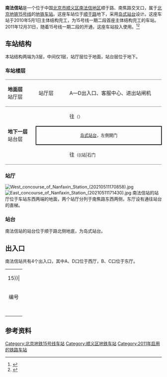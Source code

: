 {{NoteTA
|G1=Railway}}
{{Infobox station
|name = 南法信
|eng_name = Nanfaxin
|linecolour = {{北京地铁颜色|15}}
|image = Platform of Nanfaxin Station (20210511171539).jpg
|caption = 南法信站站台
|other_name = 
|country = {{PRC}}
|borough = [[北京市|北京市]][[顺义区|顺义区]][[南法信地区|南法信地区]]
|address = 顺于路、南焦路交叉口
|coordinates = {{coord|40|7|38.25|N|116|36|13.41|E|type:railwaystation|display=inline,title}}
|elevation = 
|operator = [[北京市地铁运营有限公司|北京市地铁运营有限公司]]
|lines = {{北京地铁线路名|15|SL}}
|distance = 
|platform = 1座[[岛式站台|岛式站台]]
|tracks = 2条
|bus_routes = 
|bus_stands = 
|connections = 公交站：地铁南法信站
|structure = 半地下车站
|hall = 分离式站厅
|depth = 
|levels = 
|interchange = 
|exits = 4个
|elevator = 
|escalator = 
|architect = 
|architectural_style = 
|colour = 红色
|type = 
|status = 运营中
|code = 
|zone = 
|classification = 
|website = 
|built = 
|opened = 2011年12月31日
|closed = 
|pass_year = 
|passengers = 
|pass_system = 
|pass_rank = 
|mpassengers = 
|trains = 
|station_hours = 
|hours = 
|first = {{北京地铁线路名|15|S}}
:往{{北京地铁起讫站|15|L}}：05:39
:往{{北京地铁起讫站|15|R}}：05:49
|last = {{北京地铁线路名|15|S}}
:往{{北京地铁起讫站|15|L}}：22:20
:往{{站|马泉营}}：23:27
:往{{北京地铁起讫站|15|R}}：00:03
|adjacent = {{adjacent stations|system=北京地铁|line=15|left=后沙峪|right=石门|note-left=4.576km|note-mid=距离[[清华东路西口站|清华东路西口]]33.897km|note-right=2.712km}}
|other_services = 
|route_map = {{Routemap|inline=yes|map=
uSTRf\uSTRg~~ ~~{{rmr|Licon=U|{{stl|北京地铁|后沙峪}}}}
utSTRa\utSTRa 
utSTR+BSl\utSTR+BSr
utSTR+BSl\utSTR+BSr
utSTRf\utSTRg~~ ~~{{rmr|Licon=D|{{stl|北京地铁|石门}}}}
}}
}}
'''南法信站'''是一个位于中国[[北京市|北京市]][[顺义区|顺义区]][[南法信地区|南法信地区]]顺于路、南焦路交叉口，属于[[北京地铁|北京地铁]][[北京地铁15号线|15号线]]的[[地铁车站|地铁车站]]。这座车站位于[[顺于路|顺于路]]地下，采用[[岛式站台|岛式站台]]设计。这座车站于2010年5月1日主体结构完工，为15号线一期二段首座主体结构完工的车站。2011年12月31日，随着15号线一期二段的开通，这座车站投入使用。<ref>{{cite web|url=http://www.bjghw.gov.cn/web/static/articles/catalog_14300/article_ff808081262b02de01262c30a5a2000a/ff808081262b02de01262c30a5a2000a.html|title=轨道交通15号线一期工程规划方案公告|date=2010-01-14|accessdate=2010-08-11|publisher=[[北京市交通委员会|北京市交通委员会]]|archive-url=https://web.archive.org/web/20100728091626/http://www.bjghw.gov.cn/web/static/articles/catalog_14300/article_ff808081262b02de01262c30a5a2000a/ff808081262b02de01262c30a5a2000a.html|archive-date=2010-07-28|dead-url=yes}}</ref><ref>{{Cite web|url=http://www.bjzdb.gov.cn/jsxx/t1091055.htm|date=2010-05-20|title=15号线2011年开通段首座车站完工|accessdate=2010-08-11|publisher=[[北京市重大项目建设指挥部办公室|北京市重大项目建设指挥部办公室]]}}{{Dead link|date=2018年7月 |bot=InternetArchiveBot |fix-attempted=no }}</ref>

== 车站结构 ==
本站结构两端为3层，中间仅1层，站厅层位于地面，站台层位于地下。
=== 车站楼层 ===
{|cellspacing=0 cellpadding=3
|style="border-top:solid 1px gray;border-bottom:solid 1px gray;" width=100|'''地面层'''<br />站厅层
|style="border-top:solid 1px gray;border-bottom:solid 1px gray;" width=100|站厅层
|style="border-top:solid 1px gray;border-bottom:solid 1px gray;" width=350|A—D出入口、客服中心、进出站闸机
|-
|style="border-bottom:solid 1px gray;" rowspan=3|'''地下一层'''<br />站台层
|{{arrow|L}}
|{{北京地铁线路名|15|c}}往{{站|清华东路西口}}<small>（{{站|后沙峪}}）</small>
|-
|style="border-right:solid 2px black;border-left:solid 2px black;border-top:solid 2px black;border-bottom:solid 2px black;" colspan=2|<center><small>[[岛式站台|岛式站台]]，左側開门</small></center>
|-
|style="border-bottom:solid 1px gray;"|{{arrow|R}}
|style="border-bottom:solid 1px gray;"|{{北京地铁线路名|15|c}}往{{站|俸伯}}<small>（{{站|石门||北京市}}）</small>
|}

=== 站厅 ===
[[File:West_concourse_of_Nanfaxin_Station_(20210511170858).jpg|thumb]]
[[File:East_concourse_of_Nanfaxin_Station_(20210511171430).jpg|thumb]]
南法信站的站厅位于车站东西两端的地面，两个站厅分列于南焦路东西两侧，东厅设有通往站台的直梯。

=== 站台 ===
南法信站的站台位于顺于路北侧地底，为岛式站台。

== 出入口 ==
南法信站共有4个出入口，其中A、D口位于西厅，B、C口位于东厅。
{| class="wikitable"
| colspan="5" align="center" bgcolor={{北京地铁颜色|15}}|
|-
! 编号
! 指示
! 建议前往的目的地
! 圖片
! 无障碍设施
|-
|{{港鐵出口|A}}
|于顺璐
|
|[[File:Exit_A_of_Nanfaxin_Station_(20210511170836).jpg|150px]]
|{{n/a}}
|-
|{{港鐵出口|B|附=升}}
|于顺璐
|
|[[File:Exit_B_of_Nanfaxin_Station_(20210511171254).jpg|150px]]
|[[File:Missing_image_text.svg|210x210像素]]
|-
|{{港鐵出口|C}}
|于顺璐
|
|[[File:Exit_C_of_Nanfaxin_Station_(20210511171222).jpg|150px]]
|{{n/a}}
|-
|{{港鐵出口|D}}
|于顺璐
|
|[[File:Exit_D_of_Nanfaxin_Station_(20210511170931).jpg|150px]]
|{{n/a}}
|-
| bgcolor="#EEEEEE" colspan=5 | {{港鐵出口|註=升}}
|}

== 参考资料 ==
{{commonscat|Nanfaxin Station}}
{{reflist}}

{{北京地铁15号线}}

[[Category:北京地铁15号线车站|Category:北京地铁15号线车站]]
[[Category:顺义区地铁车站|Category:顺义区地铁车站]]
[[Category:2011年启用的铁路车站|Category:2011年启用的铁路车站]]